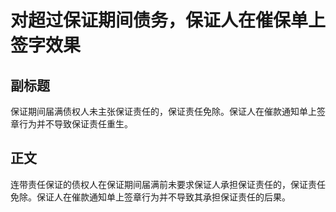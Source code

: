 # 对超过保证期间债务，保证人在催保单上签字效果
## 副标题
保证期间届满债权人未主张保证责任的，保证责任免除。保证人在催款通知单上签章行为并不导致保证责任重生。
## 正文
连带责任保证的债权人在保证期间届满前未要求保证人承担保证责任的，保证责任免除。保证人在催款通知单上签章行为并不导致其承担保证责任的后果。